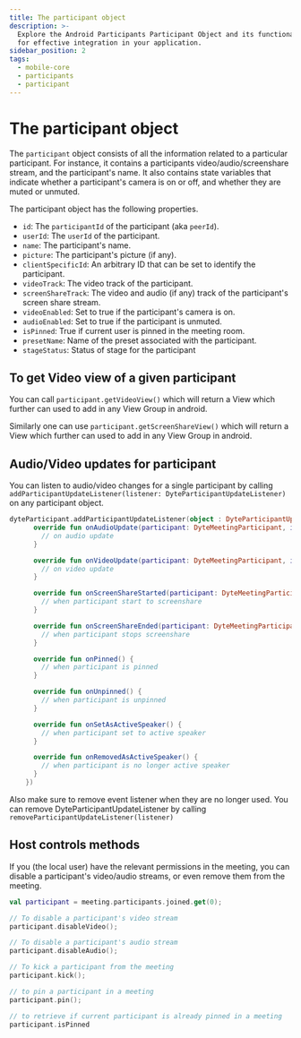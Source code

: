 ```yaml
---
title: The participant object
description: >-
  Explore the Android Participants Participant Object and its functionalities
  for effective integration in your application.
sidebar_position: 2
tags:
  - mobile-core
  - participants
  - participant
---
```


# The participant object

The `participant` object consists of all the information related to a particular participant. For instance, it contains a participants video/audio/screenshare stream, and the participant's name. It also contains state variables that indicate whether a participant's camera is on or off, and whether they are muted or unmuted.

The participant object has the following properties.

- `id`: The `participantId` of the participant (aka `peerId`).
- `userId`: The `userId` of the participant.
- `name`: The participant's name.
- `picture`: The participant's picture (if any).
- `clientSpecificId`: An arbitrary ID that can be set to identify the
  participant.
- `videoTrack`: The video track of the participant.
- `screenShareTrack`: The video and audio (if any) track of the participant's
  screen share stream.
- `videoEnabled`: Set to true if the participant's camera is on.
- `audioEnabled`: Set to true if the participant is unmuted.
- `isPinned`: True if current user is pinned in the meeting room.
- `presetName`: Name of the preset associated with the participant.
- `stageStatus`: Status of stage for the participant

## To get Video view of a given participant

You can call `participant.getVideoView()` which will return a View which further
can used to add in any View Group in android.

Similarly one can use `participant.getScreenShareView()` which will return a
View which further can used to add in any View Group in android.

## Audio/Video updates for participant

You can listen to audio/video changes for a single participant by calling
`addParticipantUpdateListener(listener: DyteParticipantUpdateListener)` on any
participant object.

```kotlin
dyteParticipant.addParticipantUpdateListener(object : DyteParticipantUpdateListener {
      override fun onAudioUpdate(participant: DyteMeetingParticipant, isEnabled: Boolean) {
        // on audio update
      }

      override fun onVideoUpdate(participant: DyteMeetingParticipant, isEnabled: Boolean) {
        // on video update
      }

      override fun onScreenShareStarted(participant: DyteMeetingParticipant) {
        // when participant start to screenshare
      }

      override fun onScreenShareEnded(participant: DyteMeetingParticipant) {
        // when participant stops screenshare
      }

      override fun onPinned() {
        // when participant is pinned
      }

      override fun onUnpinned() {
        // when participant is unpinned
      }

      override fun onSetAsActiveSpeaker() {
        // when participant set to active speaker
      }

      override fun onRemovedAsActiveSpeaker() {
        // when participant is no longer active speaker
      }
    })
```

Also make sure to remove event listener when they are no longer used. You can
remove DyteParticipantUpdateListener by calling
`removeParticipantUpdateListener(listener)`

## Host controls methods

If you (the local user) have the relevant permissions in the meeting, you can
disable a participant's video/audio streams, or even remove them from the
meeting.

```kotlin
val participant = meeting.participants.joined.get(0);

// To disable a participant's video stream
participant.disableVideo();

// To disable a participant's audio stream
participant.disableAudio();

// To kick a participant from the meeting
participant.kick();

// to pin a participant in a meeting
participant.pin();

// to retrieve if current participant is already pinned in a meeting
participant.isPinned
```

<head>
  <title>Android Core The participant object</title>
  <meta name="description" content="Explore the Android Participants Participant Object and its functionalities for effective integration in your application."/>
</head>
